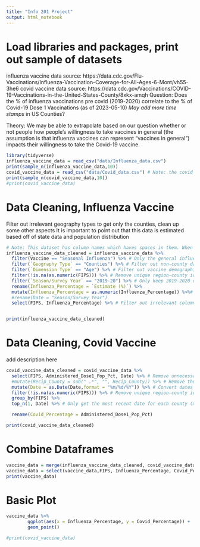 ```yaml
---
title: "Info 201 Project"
output: html_notebook
---
```

# Load libraries and packages, print out sample of datasets
influenza vaccine data source: https://data.cdc.gov/Flu-Vaccinations/Influenza-Vaccination-Coverage-for-All-Ages-6-Mont/vh55-3he6
covid vaccine data source: https://data.cdc.gov/Vaccinations/COVID-19-Vaccinations-in-the-United-States-County/8xkx-amqh
Question: Does the % of influenza vaccinations pre covid (2019-2020) correlate to the % of Covid-19 Dose 1 Vaccinations (as of 2023-05-10) *May add more time stamps* in US Counties?

Theory: We may be able to extrapolate based on our question whether or not people how people's willingness to take vaccines in general (the assumption is that influenza vaccines can represent "vaccines in general") impacts their willingness to take the Covid-19 vaccine.
```r
library(tidyverse)
influenza_vaccine_data = read_csv("data/Influenza_data.csv")
print(sample_n(influenza_vaccine_data,10))
covid_vaccine_data = read_csv("data/Covid_data.csv") # Note: the covid data is huge relative to the influenza data, so it might take some time to load
print(sample_n(covid_vaccine_data,10))
#print(covid_vaccine_data)
```
# Data Cleaning, Influenza Vaccine
Filter out irrelevant geography types to get only the counties, clean up some other aspects
It is important to point out that this data is estimated based off of state data and population distribution
```r
# Note: This dataset has column names which haves spaces in them. When refering to these columns, enclose the column name with backticks (`). FIPS = County identifier (Since many counties have duplicate names).
influenza_vaccine_data_cleaned = influenza_vaccine_data %>%
  filter(Vaccine == "Seasonal Influenza") %>% # Only the general influenza vaccine will be considered as the special variants make up a negligible proportion
  filter(`Geography Type` == "Counties") %>% # Filter out non-county data (state/local areas)
  filter(`Dimension Type` == "Age") %>% # Filter out vaccine demographic data (data only includes people >=18)
  filter(!is.na(as.numeric(FIPS))) %>% # Remove unique region-county identifiers
  filter(`Season/Survey Year` == "2019-20") %>% # Only keep 2019-2020 data for simplicity (may add more dates later)
  rename(Influenza_Percentage = `Estimate (%)`) %>%
  mutate(Influenza_Percentage = as.numeric(Influenza_Percentage)) %>%# Convert the estimate % from character to numeric
  #rename(Date = "Season/Survey Year")
  select(FIPS, Influenza_Percentage) %>% # Filter out irrelevant columns


print(influenza_vaccine_data_cleaned)
```
# Data Cleaning, Covid Vaccine
add description here
```r
covid_vaccine_data_cleaned = covid_vaccine_data %>%
  select(FIPS, Administered_Dose1_Pop_Pct, Date) %>% # Remove unnecessary columns. We'll only look at dose1 in the two dose covid vaccine.
  #mutate(Recip_County = sub(" .*", "", Recip_County)) %>% # Remove the unnecessary "county" specification after every county name
  mutate(Date = as.Date(Date,format = "%m/%d/%Y")) %>% # Convert dates into a R friendly format
  filter(!is.na(as.numeric(FIPS))) %>% # Remove unique region-county identifiers
  group_by(FIPS) %>%
  top_n(1, Date) %>% # Only get the most recent date for each county (may add more dates later)

  rename(Covid_Percentage = Administered_Dose1_Pop_Pct)

print(covid_vaccine_data_cleaned)
```


# Combine Dataframes
```r
vaccine_data = merge(influenza_vaccine_data_cleaned, covid_vaccine_data_cleaned, by = c("FIPS"), all = TRUE)
vaccine_data = select(vaccine_data,FIPS, Influenza_Percentage, Covid_Percentage, Date)
print(vaccine_data)
```

# Basic Plot
```r
vaccine_data %>%
        ggplot(aes(x = Influenza_Percentage, y = Covid_Percentage)) +
        geom_point()
```
```r
#print(covid_vaccine_data)
```
